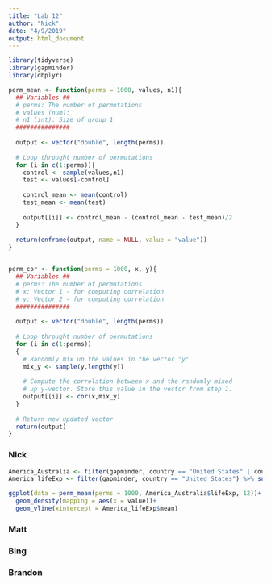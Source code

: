 ```yaml
---
title: "Lab 12"
author: "Nick"
date: "4/9/2019"
output: html_document
---
```




```r
library(tidyverse)
library(gapminder)
library(dbplyr)

perm_mean <- function(perms = 1000, values, n1){
  ## Variables ##
  # perms: The number of permutations 
  # values (num): 
  # n1 (int): Size of group 1
  ###############
  
  output <- vector("double", length(perms))
  
  # Loop throught number of permutations
  for (i in c(1:perms)){
    control <- sample(values,n1)
    test <- values[-control]
    
    control_mean <- mean(control)
    test_mean <- mean(test)
    
    output[[i]] <- control_mean - (control_mean - test_mean)/2 
  }
  
  return(enframe(output, name = NULL, value = "value"))
}


perm_cor <- function(perms = 1000, x, y){
  ## Variables ##
  # perms: The number of permutations 
  # x: Vector 1 - for computing correlation
  # y: Vector 2 - for computing correlation
  ###############
  
  output <- vector("double", length(perms))
  
  # Loop throught number of permutations
  for (i in c(1:perms))
  {
    # Randomly mix up the values in the vector "y"
    mix_y <- sample(y,length(y))
    
    # Compute the correlation between x and the randomly mixed
    # up y-vector. Store this value in the vector from step 1.
    output[[i]] <- cor(x,mix_y)
  }
  
  # Return new updated vector
  return(output)
}
```



### Nick

```r

America_Australia <- filter(gapminder, country == "United States" | country == "Australia")
America_lifeExp <- filter(gapminder, country == "United States") %>% summarise(mean = mean(lifeExp))

ggplot(data = perm_mean(perms = 1000, America_Australia$lifeExp, 12))+
  geom_density(mapping = aes(x = value))+
  geom_vline(xintercept = America_lifeExp$mean)


```



### Matt





### Bing





### Brandon




